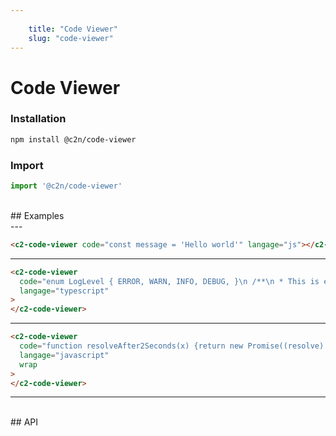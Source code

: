 ```yaml
---
    
    title: "Code Viewer"
    slug: "code-viewer"
---
```




# Code Viewer

### Installation

```bash tag=CodeBlock
npm install @c2n/code-viewer
```

### Import

```typescript tag=CodeBlock
import '@c2n/code-viewer'
```

<br />
## Examples
<br />
---

```html tag=MdxCodeBlock,compack=true
<c2-code-viewer code="const message = 'Hello world'" langage="js"></c2-code-viewer>
```

---

```html tag=MdxCodeBlock,compack=true
<c2-code-viewer
  code="enum LogLevel { ERROR, WARN, INFO, DEBUG, }\n /**\n * This is equivalent to:\n * type LogLevelStrings = 'ERROR' | 'WARN' | 'INFO' | 'DEBUG';\n */\n type LogLevelStrings = keyof typeof LogLevel;\n\n\n function printImportant(key: LogLevelStrings, message: string) {\n    const num = LogLevel[key];\n    if (num <= LogLevel.WARN) {\n        console.log('Log level key is:', key);\n        console.log('Log level value is:', num);\n        console.log('Log level message is:', message);\n    }\n }\n\n printImportant('ERROR', 'This is a message');"
  langage="typescript"
>
</c2-code-viewer>
```

---

```html tag=MdxCodeBlock,compack=true
<c2-code-viewer
  code="function resolveAfter2Seconds(x) {return new Promise((resolve) => { setTimeout(() => { resolve(x);}, 2000);});}"
  langage="javascript"
  wrap
>
</c2-code-viewer>
```

---

<br />
## API

<ApiTable componentTag="c2-code-viewer"></ApiTable>
```
